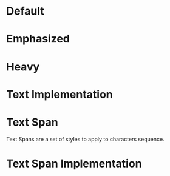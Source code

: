 

# Default

<AndroidComponentScreenshots
  lightMode="../../../../../backpack-android/docs/Text/screenshots/default.png"
  darkMode="../../../../../backpack-android/docs/Text/screenshots/default_dm.png"
  altText="Android default text" />

# Emphasized

<AndroidComponentScreenshots
  lightMode="../../../../../backpack-android/docs/Text/screenshots/emphasized.png"
  darkMode="../../../../../backpack-android/docs/Text/screenshots/emphasized_dm.png"
  altText="Android emphasized text" />

# Heavy

<AndroidComponentScreenshots
  lightMode="../../../../../backpack-android/docs/Text/screenshots/heavy.png"
  darkMode="../../../../../backpack-android/docs/Text/screenshots/heavy_dm.png"
  altText="Android heavy text" />

# Text Implementation

<Readme file={textReadme} />

# Text Span

Text Spans are a set of styles to apply to characters sequence.

<AndroidComponentScreenshots
  lightMode="../../../../../backpack-android/docs/TextSpans/screenshots/default.png"
  darkMode="../../../../../backpack-android/docs/TextSpans/screenshots/default_dm.png"
  altText="Android text spans" />

# Text Span Implementation

<Readme file={textSpanReadme} />
